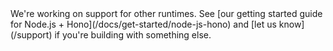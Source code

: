 
<Aside type="note" title="Other runtimes">
  We're working on support for other runtimes. See [our getting started guide
  for Node.js + Hono](/docs/get-started/node-js-hono) and [let us
  know](/support) if you're building with something else.
</Aside>
